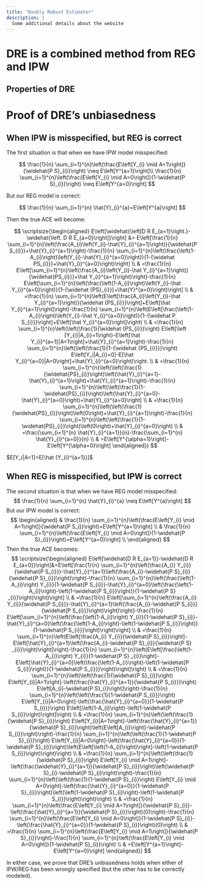 ```yaml
---
title: "Doubly Robust Estimator"
description: |
  Some additional details about the website
---
```


# DRE is a combined method from REG and IPW {#dre}

## Properties of DRE

# Proof of DRE's unbiasedness

## When IPW is misspecified, but REG is correct

The first situation is that when we have IPW model misspecified:

$$
\frac{1}{n} \sum_{i=1}^{n}\left(\frac{E\left[Y_{i} \mid A=1\right]}{\widehat{P S}_{i}}\right) \neq E\left[Y^{a=1}\right]\\
\frac{1}{n} \sum_{i=1}^{n}\left(\frac{E\left[Y_{i} \mid A=0\right]}{1-\widehat{P S}_{i}}\right) \neq E\left[Y^{a=0}\right]
$$

But our REG model is correct:

$$
\frac{1}{n} \sum_{i=1}^{n} \hat{Y}_{i}^{a}=E\left[Y^{a}\right]
$$

Then the true ACE will become:

$$
\scriptsize{\begin{aligned}
E\left[\widehat{\left[D R E_{a=1}\right.}-\widehat{\left. D R E_{a=0}\right]}\right] &= E\left[\frac{1}{n} \sum_{i=1}^{n}\left(\frac{A_{i}\left(Y_{i}-\hat{Y}_{i}^{a=1}\right)}{\widehat{P S_{i}}}+\hat{Y}_{i}^{a=1}\right)-\frac{1}{n} \sum_{i=1}^{n}\left(\frac{\left(1-A_{i}\right)\left(Y_{i}-\hat{Y}_{i}^{a=0}\right)}{1-{\widehat PS_{i}}}+\hat{Y}_{i}^{a=0}\right)\right] \\
& =\frac{1}{n} E\left[\sum_{i=1}^{n}\left(\frac{A_{i}\left(Y_{i}-\hat Y_{i}^{a=1}\right)}{\widehat{PS_{i}}}+\hat Y_{i}^{a=1}\right)\right]-\frac{1}{n} E\left[\sum_{i=1}^{n}\left(\frac{\left(1-A_{i}\right)\left(Y_{i}-\hat Y_{i}^{a=0}\right)}{1-{\widehat {PS}_{i}}}+\hat{Y}^{a=0}\right)\right] \\
& =\frac{1}{n} \sum_{i=1}^{n}\left(E\left[\frac{A_{i}\left(Y_{i}-\hat Y_{i}^{a=1}\right)}{\widehat {PS_{i}}}\right]+E\left[\hat Y_{i}^{a=1}\right]\right)-\frac{1}{n} \sum_{i=1}^{n}\left(E\left[\frac{\left(1-A_{i}\right)\left(Y_{i}-\hat Y_{i}^{a=0}\right)}{1-{\widehat P S_{i}}}\right]+E\left[\hat Y_{i}^{a=0}\right]\right) \\
& =\frac{1}{n} \sum_{i=1}^{n}\left(\left(\frac{1}{\widehat {PS_{i}}}\right) E\left[\left [Y_{i}|A_{i}=1\right)-E\left[\hat Y_{i}^{a=1}|A=1\right]+\hat{Y}_{i}^{a=1}\right)-\frac{1}{n} \sum_{i=1}^{n}\left(\left(\frac{1}{1-{\widehat {PS_{i}}}}\right) E\left[Y_i|A_{i}=0]-E[\hat Y_{i}^{a=0}|A=0\right]+\hat{Y}_{i}^{a=0}\right)\right. \\
& =\frac{1}{n} \sum_{i=1}^{n}\left(\left(\frac{1}{\widehat{PS}_{i}}\right)\left(\hat{Y}_{i}^{a=1}-\hat{Y}_{i}^{a=1}\right)+\hat{Y}_{i}^{a=1}\right)-\frac{1}{n} \sum_{i=1}^{n}\left(\left(\frac{1}{1-\widehat{PS}_{i}}\right)\left(\hat{Y}_{i}^{a=0}-\hat{Y}_{i}^{a=0}\right)+\hat{Y}_{i}^{a=0}\right) \\
& =\frac{1}{n} \sum_{i=1}^{n}\left(\left(\frac{1}{\widehat{PS}_{i}}\right)\left(0\right)+\hat{Y}_{i}^{a=1}\right)-\frac{1}{n} \sum_{i=1}^{n}\left(\left(\frac{1}{1-\widehat{PS}_{i}}\right)\left(0\right)+\hat{Y}_{i}^{a=0}\right) \\
& =\frac{\sum_{i=1}^{n} \hat{Y}_{i}^{a=1}}{n}-\frac{\sum_{i=1}^{n} \hat{Y}_{i}^{a=0}}{n} \\
& =E\left[Y^{\alpha=1}\right]-E\left[Y^{\alpha=0}\right]
\end{aligned}}
$$

$E[Y_i|A=1]=E[\hat {Y_{i}^{a=1}}]$

## When REG is misspecified, but IPW is correct

The second situation is that when we have REG model misspecified:
$$
\frac{1}{n} \sum_{i=1}^{n} \hat{Y}_{i}^{a} \neq E\left[Y^{a}\right]
$$
But our IPW model is correct:
$$
\begin{aligned}
& \frac{1}{n} \sum_{i=1}^{n}\left(\frac{E\left[Y_{i} \mid A=1\right]}{\widehat{P S_i}}\right)=E\left[Y^{a=1}\right] \\
& \frac{1}{n} \sum_{i=1}^{n}\left(\frac{E\left[Y_{i} \mid A=0\right]}{1-\widehat{P S}_{i}}\right)=E\left[Y^{a=0}\right] \\
\end{aligned}
$$
Then the true ACE becomes:
$$
\scriptsize{\begin{aligned}
E\left[\widehat{D R E_{a=1}}-\widehat{D R E_{a=0}}\right]&=E\left[\frac{1}{n} \sum_{i=1}^{n}\left(\frac{A_{i} Y_{i}}{\widehat{P S_{i}}}-\hat{Y}_{i}^{a=1}\left(\frac{A_{i}-\widehat{P S}_{i}}{\widehat{P S}_{i}}\right)\right)-\frac{1}{n} \sum_{i=1}^{n}\left(\frac{\left(1-A_{i}\right) Y_{i}}{1-\widehat{P S_{i}}}-\hat{Y}_{i}^{a=0}\left(\frac{\left(1-A_{i}\right)-\left(1-\widehat{P S_{i}}\right)}{1-\widehat{P S} _{i}}\right)\right)\right] \\
& =\frac{1}{n} E\left[\sum_{i=1}^{n}\left(\frac{A_{i} Y_{i}}{\widehat{P S_{i}}}-\hat{Y}_{i}^{a=1}\left(\frac{A_{i}-\widehat{P S_{i}}}{\widehat{P S_{i}}}\right)\right)\right]-\frac{1}{n} E\left[\sum_{i=1}^{n}\left(\frac{\left(1-A_{i}\right) Y_{i}}{1-\widehat{P S}_{i}}-\hat{Y}_{i}^{a=0}\left(\frac{\left(1-A_{i}\right)-\left(1-\widehat{P S_{i}}\right)}{1-\widehat{P S_{i}}}\right)\right)\right] \\
& =\frac{1}{n} \sum_{i=1}^{n}\left(E\left[\frac{A_{i} Y_{i}}{\widehat{P S}_{i}}\right]-E\left[\hat{Y}_{i}^{a=1}\left(\frac{A_{i}-\widehat{P S}_{i}}{\widehat{P S} _{i}}\right)\right]\right)-\frac{1}{n} \sum_{i=1}^{n}\left(E\left[\frac{\left(1-A_{i}\right) Y_{i}}{1-\widehat{P S} _{i}}\right]-E\left[\hat{Y}_{i}^{a=0}\left(\frac{\left(1-A_{i}\right)-\left(1-\widehat{P S_{i}}\right)}{1-\widehat{P S_{i}}}\right)\right]\right) \\
& =\frac{1}{n} \sum_{i=1}^{n}\left(\left(\frac{1}{\widehat{P S}_{i}}\right) E\left[Y_{i}|A=1\right]-\left(\frac{\hat{Y}_{i}^{a=1}}{\widehat{P S_{i}}}\right) E\left[A_{i}-\widehat{P S}_{i}\right]\right)-\frac{1}{n} \sum_{i=1}^{n}\left(\left(\frac{1}{1-\widehat{P S_{i}}}\right) E\left[Y_{i}|A=0\right]-\left(\frac{\hat{Y}_{i}^{a=0}}{1-\widehat{P S_{i}}}\right) E\left[\left(1-A_{i}\right)-\left(1-\widehat{P S_{i}}\right)\right]\right) \\
& =\frac{1}{n} \sum_{i=1}^{n}\left(\left(\frac{1}{\widehat{P S}_{i}}\right)  E\left[Y_{i}|A=1\right]-\left(\frac{\hat{Y}_{i}^{a=1}}{\widehat{P S}_{i}}\right)\left(E\left[A_{i}\right]-\widehat{P S_{i}}\right)\right)-\frac{1}{n} \sum_{i=1}^{n}\left(\left(\frac{1}{1-\widehat{P S}_{i}}\right)  E\left[Y_{i}|A=0\right]-\left(\frac{\hat{Y}_{i}^{a=0}}{1-\widehat{P S}_{i}}\right)\left(E\left[\left(1-A_{i}\right)\right]-\left(1-\widehat{P S_{i}}\right)\right)\right) \\
& =\frac{1}{n} \sum_{i=1}^{n}\left(\left(\frac{1}{\widehat{P S}_{i}}\right) E\left[Y_{i} \mid A=1\right]-\left(\frac{\widehat{Y}_{i}^{a=1}}{\widehat{P S}_{i}}\right)\left(\widehat{P S}_{i}-\widehat{P S}_{i}\right)\right)-\frac{1}{n} \sum_{i=1}^{n}\left(\left(\frac{1}{1-\widehat{P S}_{i}}\right) E\left[Y_{i} \mid A=0\right]-\left(\frac{\hat{Y}_{i}^{a=0}}{1-\widehat{P S}_{i}}\right)\left(\left(1-\widehat{P S}_{i}\right)-\left(1-\widehat{P S_{i}}\right)\right)\right) \\
& =\frac{1}{n} \sum_{i=1}^{n}\left(\frac{E\left[Y_{i} \mid A=1\right]}{\widehat{P S}_{i}}-\left(\frac{\hat{Y}_{i}^{a=1}}{\widehat{P S}_{i}}\right)(0)\right)-\frac{1}{n} \sum_{i=1}^{n}\left(\frac{E\left[Y_{i} \mid A=0\right]}{1-\widehat{P S}_{i}}-\left(\frac{\hat{Y}_{i}^{a=0}}{1-\widehat{P S}_{i}}\right)(0)\right) \\
& =\frac{1}{n} \sum_{i=1}^{n}\left(\frac{E\left[Y_{i} \mid A=1\right]}{\widehat{P S}_{i}}\right)-\frac{1}{n} \sum_{i=1}^{n}\left(\frac{E\left[Y_{i} \mid A=0\right]}{1-\widehat{P S}_{i}}\right) \\
& =E\left[Y^{a=1}\right]-E\left[Y^{a=0}\right]
\end{aligned}}
$$

In either case, we prove that DRE's unbiasedness holds when either of IPW/REG has been wrongly specified (but the other has to be correctly modeled).
